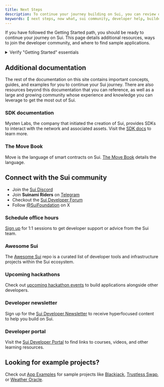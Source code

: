 ```yaml
---
title: Next Steps
description: To continue your journey building on Sui, you can review other documentation, join the community of other Sui builders, or check out the Awesome Sui repo.
keywords: [ next steps, now what, sui community, developer help, builder help ]
---
```


If you have followed the Getting Started path, you should be ready to continue your journey on Sui. This page details additional resources, ways to join the developer community, and where to find sample applications. 

<details>

<summary>Verify "Getting Started" essentials</summary>

To make sure you have everything you need, paste the following commands into a console in your local environment:

```sh
$ sui --version
$ sui client active-address
$ sui client active-env
$ sui client gas
```

If all commands are successful, your console displays output similar to the following:

```sh
sui [version_number]-[commit_hash]
0x6543...7241
testnet
╭───────────────┬────────────────────┬──────────────────╮
│ gasCoinId     │ mistBalance (MIST) │ suiBalance (SUI) │
├───────────────┼────────────────────┼──────────────────┤
│ 0x1e86...63b2 │ 5041161576         │ 5.04             │
╰───────────────┴────────────────────┴──────────────────╯
```

If you receive an error, revisit the content relevant to the command that caused the error or lacked output.

| Command | Successful if |
| ------- | -------------- |
| `sui --version` | You [installed Sui](/guides/developer/getting-started/sui-install.mdx) correctly. |
| `sui client active-address` | You have a [Sui address](/guides/developer/getting-started/get-address.mdx) that is currently active. |
| `sui client active-env` | You have set up a [connection to Testnet](/guides/developer/getting-started/connect.mdx) that is currently active. |
| `sui client objects` | You address owns [SUI for testing](/guides/developer/getting-started/get-coins.mdx). |

</details>

## Additional documentation

The rest of the documentation on this site contains important concepts, guides, and examples for you to continue your Sui journey. There are also resources beyond this documentation that you can reference, as well as a large and growing community whose experience and knowledge you can leverage to get the most out of Sui. 

### SDK documentation

Mysten Labs, the company that initiated the creation of Sui, provides SDKs to interact with the network and associated assets. Visit the [SDK docs](https://sdk.mystenlabs.com/typescript) to learn more.

### The Move Book

Move is the language of smart contracts on Sui. [The Move Book](https://move-book.com/) details the language.

## Connect with the Sui community

- Join the [Sui Discord](https://discord.gg/sui) 
- Join **Suinami Riders** on [Telegram](https://web.telegram.org/z/?ref=blog.sui.io#-1742460518)
- Checkout the [Sui Developer Forum](https://forums.sui.io/)
- Follow [@SuiFoundation](https://twitter.com/@SuiFoundation) on X

### Schedule office hours 

[Sign up](https://cal.com/forms/08983b87-8001-4df6-896a-0d7b60acfd79) for 1:1 sessions to get developer support or advice from the Sui team.

### Awesome Sui

The [Awesome Sui](/resources/awesome-sui.mdx) repo is a curated list of developer tools and infrastructure projects within the Sui ecosystem. 

### Upcoming hackathons 

Check out [upcoming hackathon events](https://sui.io/ecosystem-hub) to build applications alongside other developers. 

### Developer newsletter

Sign up for the [Sui Developer Newsletter](https://sui.io/dev-newsletter) to receive hyperfocused content to help you build on Sui.

### Developer portal

Visit the [Sui Developer Portal](https://sui.io/developers) to find links to courses, videos, and other learning resources.

## Looking for example projects?

Check out [App Examples](/guides/developer/app-examples.mdx) for sample projects like [Blackjack](/guides/developer/app-examples/blackjack.mdx), [Trustless Swap](/guides/developer/app-examples/trustless-swap.mdx), or [Weather Oracle](/guides/developer/app-examples/weather-oracle.mdx).

